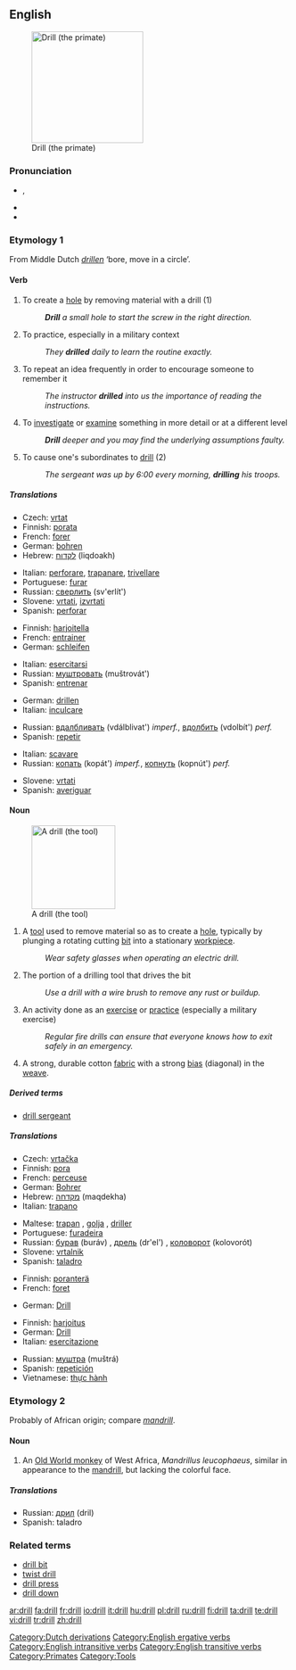 ==English==
[[Image:Drill primate.png|right|thumb|200px|thumb|Drill (the primate)]]

===Pronunciation===
* {{IPA|/drɪl/}}, {{enPR|drĭl}}
* {{audio|en-us-drill.ogg|Audio (US)}}
* {{rhymes|ɪl}}

===Etymology 1===
From Middle Dutch ''[[drillen]]'' ‘bore, move in a circle’.

====Verb====
{{en-verb}}

# To create a [[hole]] by removing material with a drill (1)
#: '''''Drill''' a small hole to start the screw in the right direction.''
# To practice, especially in a military context
#: ''They '''drilled''' daily to learn the routine exactly.''
# To repeat an idea frequently in order to encourage someone to remember it
#: ''The instructor '''drilled''' into us the importance of reading the instructions.''
# To [[investigate]] or [[examine]] something in more detail or at a different level
#: '''''Drill''' deeper and you may find the underlying assumptions faulty.''
# {{ergative}} To cause one's subordinates to [[drill]] (2)
#: ''The sergeant was up by 6:00 every morning, '''drilling''' his troops.''

=====Translations=====
{{trans-top|to make a hole}}
* Czech: [[vrtat]]
* Finnish: [[porata]]
* French: [[forer]]
* German: [[bohren]]
* Hebrew: [[לקדוח]] (liqdoakh)
{{trans-mid}}
* Italian: [[perforare]], [[trapanare]], [[trivellare]]
* Portuguese: [[furar]]
* Russian: [[сверлить]] (sv'erlít')
* Slovene: [[vrtati]], [[izvrtati]]
* Spanish: [[perforar]]
{{trans-bottom}}

{{trans-top|to train}}
* Finnish: [[harjoitella]]
* French: [[:fr:entrainer|entrainer]]
* German: [[:de:schleifen|schleifen]]
{{trans-mid}}
* Italian: [[esercitarsi]]
* Russian: [[муштровать]] (muštrovát')
* Spanish: [[entrenar]]
{{trans-bottom}}

{{trans-top|to make to remember}}
* German: [[:de:drillen|drillen]]
* Italian: [[inculcare]]
{{trans-mid}}
* Russian: [[вдалбливать]] (vdálblivat') ''imperf.'', [[вдолбить]] (vdolbít') ''perf.''
* Spanish: [[repetir]]
{{trans-bottom}}

{{trans-top|to investigate closer}}
* Italian: {{figuratively}} [[scavare]]
* Russian: [[копать]] (kopát') ''imperf.'', [[копнуть]] (kopnút') ''perf.'' <!--lit. 'to dig'-->
{{trans-mid}}
* Slovene: [[vrtati]]
* Spanish: [[averiguar]]
{{trans-bottom}}

====Noun====
{{en-noun}}
[[Image:Battdrill.jpg|150px|thumb|A drill (the tool)]]

# A [[tool]] used to remove material so as to create a [[hole]], typically by plunging a rotating cutting [[bit]] into a stationary [[workpiece]].
#: ''Wear safety glasses when operating an electric drill.''
# The portion of a drilling tool that drives the bit
#: ''Use a drill with a wire brush to remove any rust or buildup.''
# An activity done as an [[exercise]] or [[practice]] (especially a military exercise)
#: ''Regular fire drills can ensure that everyone knows how to exit safely in an emergency.''
# A strong, durable cotton [[fabric]] with a strong [[bias]] (diagonal) in the [[weave]].

=====Derived terms=====
* [[drill sergeant]]

=====Translations=====
{{trans-top|tool}}
* Czech: [[vrtačka]] {{f}}
* Finnish: [[pora]]
* French: [[:fr:perceuse|perceuse]] {{f}}
* German: [[:de:Bohrer|Bohrer]] {{m}}
* Hebrew: [[מקדחה]] (maqdekha) {{f}}
* Italian: [[trapano]] {{m}}
{{trans-mid}}
* Maltese: [[trapan]] {{m}}, [[golja]] {{f}}, [[driller]] {{m}}
* Portuguese: [[furadeira]] {{f}}
* Russian: [[бурав]] (buráv) {{m}}, [[дрель]] (dr'el') {{f}}, [[коловорот]] (kolovorót) {{m}}
* Slovene: [[vrtalnik]] {{m}}
* Spanish: [[taladro]] {{m}}
{{trans-bottom}}

{{trans-top|driving part of a drill}}
* Finnish: [[poranterä]]
* French: [[:fr:foret|foret]] {{m}}
{{trans-mid}}
* German: [[:de:Drill|Drill]] {{m}}
{{trans-bottom}}

{{trans-top|exercise}}
* Finnish: [[harjoitus]]
* German: [[:de:Drill|Drill]] {{m}}
* Italian: [[esercitazione]] {{f}}
{{trans-mid}}
* Russian: [[муштра]] (muštrá) {{f}}
* Spanish: [[repetición]] {{f}}
* Vietnamese: [[thực hành]]
{{trans-bottom}}

{{trans-top|fabric}}
{{trans-mid}}
{{trans-bottom}}

===Etymology 2===
Probably of African origin; compare ''[[mandrill]]''.

====Noun====
{{en-noun}}

# An [[Old World monkey]] of West Africa, ''Mandrillus leucophaeus'', similar in appearance to the [[mandrill]], but lacking the colorful face.

=====Translations=====
{{top}}
{{mid}}
* Russian: [[дрил]] (dril) {{m}}
* Spanish: taladro {{m}}
{{bottom}}

===Related terms===
* [[drill bit]]
* [[twist drill]]
* [[drill press]]
* [[drill down]]

[[Category:Dutch derivations]]
[[Category:English ergative verbs]]
[[Category:English intransitive verbs]]
[[Category:English transitive verbs]]
[[Category:Primates]]
[[Category:Tools]]

[[ar:drill]]
[[fa:drill]]
[[fr:drill]]
[[io:drill]]
[[it:drill]]
[[hu:drill]]
[[pl:drill]]
[[ru:drill]]
[[fi:drill]]
[[ta:drill]]
[[te:drill]]
[[vi:drill]]
[[tr:drill]]
[[zh:drill]]